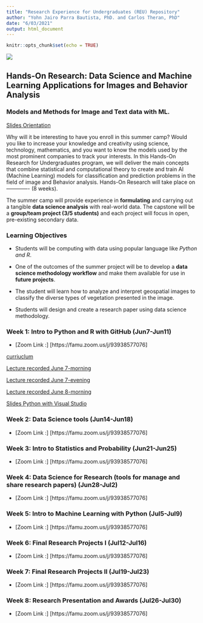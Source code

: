 ```yaml
---
title: "Research Experience for Undergraduates (REU) Repository"
author: "Yohn Jairo Parra Bautista, PhD. and Carlos Theran, PhD"
date: "6/03/2021"
output: html_document
---
```


```r
knitr::opts_chunk$set(echo = TRUE)
```

![ ](Famulogo.png)

## Hands-On Research:  Data Science and Machine Learning Applications for Images and Behavior Analysis

### Models and Methods for Image and Text data with ML.

[Slides Orientation][idi] 

[idi]: https://docs.google.com/presentation/d/1RbkHhJmtmc-fRlot-eXhALcax8SedULiu6fbi8WZciY/edit?usp=sharing/ "Title"

Why will it be interesting to have you enroll in this summer camp? Would you like to increase your knowledge and creativity using science, technology, mathematics, and you want to know the models used by the most prominent companies to track your interests. In this Hands-On Research for Undergraduates program, we will deliver the main concepts that combine statistical and computational theory to create and train AI (Machine Learning) models for classification and prediction problems in the field of image and Behavior analysis. Hands-On Research will take place on ------------- (8 weeks).    

The summer camp will provide experience in **formulating** and carrying out a tangible **data science analysis** with real-world data. The capstone will be a **group/team project (3/5 students)** and each project will focus in open, pre-existing secondary data.  

### Learning Objectives

* Students will be computing with data using popular language like *Python and R*.  

* One of the outcomes of the summer project will be to develop a **data science methodology workflow** and make them available for use in **future projects**. 

* The student will learn how to analyze and interpret geospatial images to classify the diverse types of vegetation presented in the image.

* Students will design and create a research paper using data science methodology. 

### Week 1: Intro to Python and R with GitHub (Jun7-Jun11)

* [Zoom Link :] [https://famu.zoom.us/j/93938577076] 

[curriuclum][id] 

[id]: https://docs.google.com/document/d/1pKnxgT-I53L-daMiqlc8dEvLtq6BYXPCFJsygUt1arg/edit?usp=sharing/ "Title"

[Lecture recorded June 7-morning][ide] 

[ide]: https://famu.zoom.us/rec/share/oYXap04f9q02XSzl03Vh6YwxyF_hBpoQk-OGwMt6NFVu2F_AXqtlo0UPzJaEmK3f.Jdp9Jyk7Gy0SDZLug/ "Title"

[Lecture recorded June 7-evening][idh] 

[idh]: https://famu.zoom.us/rec/share/4lYOuAwxWluoDNxgTe_VpVQjwag6cfMou4yPw-jx76xU8fx8rL4j123bd2wDWcKF.KCLKNISR5nt3bHOM/ "Title"

[Lecture recorded June 8-morning][idb] 

[idb]: https://famu.zoom.us/rec/share/qROQUIgbnrfCJEz4swjlYVKgIb6_WZDzxAeWIv39p1Zs6XMBL4ZJWyji8ovkTkZ7.RPcAUaOZvI-1yidv/ "Title"

[Slides Python with Visual Studio][idj] 

[idj]: https://docs.google.com/presentation/d/12SQymWCm_62n__ObVMq3LwDE3aUQi1urIlL9ihk6FTI/edit?usp=sharing/ "Title"


### Week 2: Data Science tools (Jun14-Jun18)

* [Zoom Link :] [https://famu.zoom.us/j/93938577076] 

### Week 3: Intro to Statistics and Probability (Jun21-Jun25)

* [Zoom Link :] [https://famu.zoom.us/j/93938577076] 

### Week 4: Data Science for Research (tools for manage and share research papers) (Jun28-Jul2) 

* [Zoom Link :] [https://famu.zoom.us/j/93938577076] 

### Week 5: Intro to Machine Learning with Python (Jul5-Jul9) 

* [Zoom Link :] [https://famu.zoom.us/j/93938577076] 

### Week 6: Final Research Projects I (Jul12-Jul16)

* [Zoom Link :] [https://famu.zoom.us/j/93938577076] 

### Week 7: Final Research Projects II (Jul19-Jul23) 

* [Zoom Link :] [https://famu.zoom.us/j/93938577076] 

### Week 8: Research Presentation and Awards (Jul26-Jul30) 

* [Zoom Link :] [https://famu.zoom.us/j/93938577076]  


 

